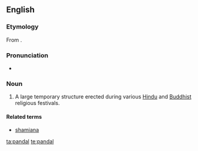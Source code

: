 ==English==

===Etymology===
From {{etyl|hi}}.

===Pronunciation===
* {{IPA|ˈpændəl}}

===Noun===

{{wikipedia}}

# {{India}} A large temporary structure erected during various [[Hindu]] and [[Buddhist]] religious festivals.

====Related terms====
* [[shamiana]]

[[ta:pandal]]
[[te:pandal]]